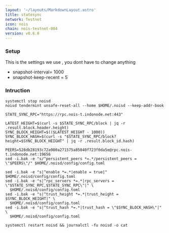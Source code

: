 ```yaml
---
layout: '~/layouts/MarkdownLayout.astro'
title: statesync
network: Testnet
icon: nois
chain: nois-testnet-004
version: v0.6.0
---
```

### Setup
This is the settings we use , you dont have to change anything

- snapshot-interval= 1000
- snapshot-keep-recent = 5

### Intruction

```
systemctl stop noisd
noisd tendermint unsafe-reset-all --home $HOME/.noisd --keep-addr-book

STATE_SYNC_RPC="https://rpc.nois-t.indonode.net:443"

LATEST_HEIGHT=$(curl -s $STATE_SYNC_RPC/block | jq -r .result.block.header.height)
SYNC_BLOCK_HEIGHT=$(($LATEST_HEIGHT - 1000))
SYNC_BLOCK_HASH=$(curl -s "$STATE_SYNC_RPC/block?height=$SYNC_BLOCK_HEIGHT" | jq -r .result.block_id.hash)

PEERS=528db28193c72a980a271575a85040f723f0da5e@rpc.nois-t.indonode.net:19656 
sed -i.bak -e "s/^persistent_peers *=.*/persistent_peers = \"$PEERS\"/" $HOME/.noisd/config/config.toml

sed -i.bak -e "s|^enable *=.*|enable = true|" $HOME/.noisd/config/config.toml
sed -i.bak -e "s|^rpc_servers *=.*|rpc_servers = \"$STATE_SYNC_RPC,$STATE_SYNC_RPC\"|" \
  $HOME/.noisd/config/config.toml
sed -i.bak -e "s|^trust_height *=.*|trust_height = $SYNC_BLOCK_HEIGHT|" \
  $HOME/.noisd/config/config.toml
sed -i.bak -e "s|^trust_hash *=.*|trust_hash = \"$SYNC_BLOCK_HASH\"|" \
  $HOME/.noisd/config/config.toml

systemctl restart noisd && journalctl -fu noisd -o cat
```